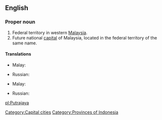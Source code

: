 ==English==
{{wikipedia}}

===Proper noun===
{{en-proper noun}}

# Federal territory in western [[Malaysia]].
# Future national [[capital]] of Malaysia, located in the federal territory of the same name.

====Translations====
{{trans-top|federal territory in Malaysia}}
* Malay: {{t|ms|Putrajaya}}
{{trans-mid}}
* Russian: {{t|ru|Путраджая|f|tr=Putradžája}}
{{trans-bottom}}

{{trans-top|capital of Malaysia}}
* Malay: {{t|ms|Putrajaya}}
{{trans-mid}}
* Russian: {{t|ru|Путраджая|f|tr=Putradžája}}
{{trans-bottom}}

[[Category:Capital cities]]
[[Category:Provinces of Indonesia]]

[[pl:Putrajaya]]